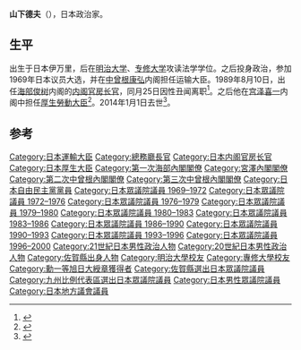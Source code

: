 {{Infobox Officeholder
| name  = 山下 德夫
| original_name = 
| native_name_lang = 
| image = 
| imagesize = 
| country = {{JPN}}
| office = {{JPN}}第74任[[厚生大臣|厚生大臣]]
| term_start = 1991年11月5日
| term_end = 1992年12月12日
| primeminister = [[宮澤喜一|宮澤喜一]]
| predecessor = {{link-ja|下条進一郎|下条進一郎}}
| successor = [[丹羽雄哉|丹羽雄哉]]
| office1 = {{JPN}}第51任[[内閣官房長官|内閣官房長官]]
| term_start1 = 1989年8月10日
| term_end1 = 1989年8月25日
| primeminister1 = [[海部俊樹|海部俊樹]]
| predecessor1 = [[鹽川正十郎|鹽川正十郎]]
| successor1 = [[森山真弓|森山真弓]]
|office2           = {{JPN}}第4任[[總務廳_(日本)|總務廳]]長官
|term_start2      = 1987年1月26日
|term_end2         = 1987年11月6日
|primeminister2    = [[中曾根康弘|中曾根康弘]]
|predecessor2     = [[後藤田正晴|後藤田正晴]]（代）
|successor2        = {{link-ja|高鳥修|高鳥修}}
|office3           = {{JPN}}第56任[[運輸大臣_(日本)|運輸大臣]]
|term_start3      = 1984年11月1日
|term_end3         = 1985年12月28日
|primeminister3    = [[中曾根康弘|中曾根康弘]]
|predecessor3      = {{link-ja|細田吉藏|細田吉藏}}
|successor3        = [[三塚博|三塚博]]
| office4 = {{JPN}}[[眾議院_(日本)|眾議院]]議員
|term_start4  = 1969年12月28日
|term_end4   = 2000年6月2日
|predecessor4 = 
|successor4  = 
|constituency4= {{Plainlist|
* {{link-ja|佐賀縣全縣區|佐賀県全県区}}（1969-1996）
* [[比例九州區|比例九州區]]（1996-2000）}} 
|office5   = {{flagicon|Saga}}第29、30任{{link-ja|佐賀縣議會|佐賀県議会}}議長
|term_start5  = 1955年5月6日
|term_end5  = 1963年4月
|predecessor5 = 安永澤太
|successor5  = {{link-ja|小原嘉登次|小原嘉登次}}
| office6 = {{flagicon|Saga}}{{link-ja|佐賀縣議會|佐賀県議会}}議員
|term_start6  = 1947年
|term_end6   = 1963年4月
|birth_date = {{birth date|1919|10|7}}
|birth_place = {{JPN}}[[佐賀縣|佐賀縣]][[西松浦郡|西松浦郡]][[伊万里町|伊万里町]]<br/>（現[[伊万里市|伊万里市]]）
|death_date = {{death date and age|2014|1|1|1919|10|7|df=y}}
|death_place = {{JPN}}[[佐賀縣|佐賀縣]][[伊万里市|伊万里市]]
|native_place = 
|parents = 山下德次郎（父）
|relatives = 山下義治（弟）<br>山下美智子（弟媳）<br>田中丸善次郎（親家）<br>田中丸紘一郎（女婿）<br>{{link-ja|鳥越徹|鳥越徹}}（姪子）
|spouse = 
|children = 田中丸縫子（長女）
|party = [[自由民主黨_(日本)|自由民主黨]]
|alma_mater   = [[明治大學|明治大學]]專門部法科<br/>[[專修大學|專修大學]]法學部
|website      = 
}}
'''山下德夫'''（{{bd|1919年|10月7日|2014年|1月1日|Yamashita Tokuo}}），日本政治家。

== 生平==
出生于日本伊万里，后在[[明治大学|明治大学]]、[[专修大学|专修大学]]攻读法学学位。之后投身政治，参加1969年日本议员大选，并在[[中曾根康弘|中曾根康弘]]内阁担任运输大臣。1989年8月10日，出任[[海部俊树|海部俊树]]内阁的[[内阁官房长官|内阁官房长官]]，同月25日因性丑闻离职<ref>{{cite web|url=http://news.google.com/newspapers?nid=1310&dat=19890825&id=U_RVAAAAIBAJ&sjid=l-EDAAAAIBAJ&pg=5775,6097412|title=Sex scandal forces out key official|publisher=The Register Guard, Eugene, Oregon|accessdate=January 3, 2014|archive-date=2016-05-15|archive-url=https://web.archive.org/web/20160515080157/https://news.google.com/newspapers?nid=1310&dat=19890825&id=U_RVAAAAIBAJ&sjid=l-EDAAAAIBAJ&pg=5775,6097412|dead-url=no}}</ref>。之后他在[[宫泽喜一|宫泽喜一]]内阁中担任[[厚生勞動大臣|厚生勞動大臣]]<ref>{{cite web|url=http://www.jiji.com/jc/c?g=obt_30&k=2014010200072|title=山下徳夫氏死去＝元官房長官|publisher=[[Jiji_Press|Jiji Press]]|language=ja|accessdate=January 3, 2014|archive-date=2014-01-03|archive-url=https://web.archive.org/web/20140103185059/http://www.jiji.com/jc/c?g=obt_30&k=2014010200072|dead-url=no}}</ref>。2014年1月1日去世<ref>{{cite web|url=http://www.47news.jp/CN/201401/CN2014010101001227.html|title=山下徳夫元厚相が死去国鉄民営化に尽力|publisher=[[Kyodo|Kyodo]]|language=ja|accessdate=January 3, 2014|archive-date=2014-01-02|archive-url=https://web.archive.org/web/20140102194329/http://www.47news.jp/CN/201401/CN2014010101001227.html|dead-url=no}}</ref>。

== 参考 ==
{{Reflist}}

{{國土交通大臣}}
{{總務大臣}}
{{內閣官房長官}}
{{厚生勞動大臣}}
{{第二次中曾根內閣}}
{{第三次中曾根內閣}}
{{第一次海部內閣}}
{{宮澤內閣}}

{{DEFAULTSORT:Yamashita Tokuo}}
[[Category:日本運輸大臣|Category:日本運輸大臣]]
[[Category:總務廳長官|Category:總務廳長官]]
[[Category:日本内阁官房长官|Category:日本内阁官房长官]]
[[Category:日本厚生大臣|Category:日本厚生大臣]]
[[Category:第一次海部內閣閣僚|Category:第一次海部內閣閣僚]]
[[Category:宮澤內閣閣僚|Category:宮澤內閣閣僚]]
[[Category:第二次中曾根內閣閣僚|Category:第二次中曾根內閣閣僚]]
[[Category:第三次中曾根內閣閣僚|Category:第三次中曾根內閣閣僚]]
[[Category:日本自由民主黨黨員|Category:日本自由民主黨黨員]]
[[Category:日本眾議院議員_1969–1972|Category:日本眾議院議員 1969–1972]]
[[Category:日本眾議院議員_1972–1976|Category:日本眾議院議員 1972–1976]]
[[Category:日本眾議院議員_1976–1979|Category:日本眾議院議員 1976–1979]]
[[Category:日本眾議院議員_1979–1980|Category:日本眾議院議員 1979–1980]]
[[Category:日本眾議院議員_1980–1983|Category:日本眾議院議員 1980–1983]]
[[Category:日本眾議院議員_1983–1986|Category:日本眾議院議員 1983–1986]]
[[Category:日本眾議院議員_1986–1990|Category:日本眾議院議員 1986–1990]]
[[Category:日本眾議院議員_1990–1993|Category:日本眾議院議員 1990–1993]]
[[Category:日本眾議院議員_1993–1996|Category:日本眾議院議員 1993–1996]]
[[Category:日本眾議院議員_1996–2000|Category:日本眾議院議員 1996–2000]]
[[Category:21世紀日本男性政治人物|Category:21世紀日本男性政治人物]]
[[Category:20世紀日本男性政治人物|Category:20世紀日本男性政治人物]]
[[Category:佐賀縣出身人物|Category:佐賀縣出身人物]]
[[Category:明治大學校友|Category:明治大學校友]]
[[Category:專修大學校友|Category:專修大學校友]]
[[Category:勳一等旭日大綬章獲得者|Category:勳一等旭日大綬章獲得者]]
[[Category:佐賀縣選出日本眾議院議員|Category:佐賀縣選出日本眾議院議員]]
[[Category:九州比例代表區選出日本眾議院議員|Category:九州比例代表區選出日本眾議院議員]]
[[Category:日本男性眾議院議員|Category:日本男性眾議院議員]]
[[Category:日本地方議會議員|Category:日本地方議會議員]]
